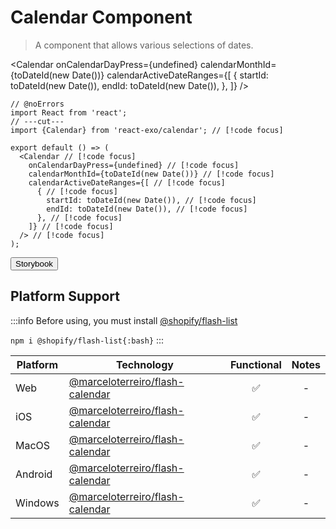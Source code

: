 
# Calendar Component

> A component that allows various selections of dates.

<Calendar
  onCalendarDayPress={undefined}
  calendarMonthId={toDateId(new Date())}
  calendarActiveDateRanges={[
    {
      startId: toDateId(new Date()),
      endId: toDateId(new Date()),
    },
  ]}
/>

```tsx twoslash
// @noErrors
import React from 'react';
// ---cut---
import {Calendar} from 'react-exo/calendar'; // [!code focus]

export default () => (
  <Calendar // [!code focus]
    onCalendarDayPress={undefined} // [!code focus]
    calendarMonthId={toDateId(new Date())} // [!code focus]
    calendarActiveDateRanges={[ // [!code focus]
      { // [!code focus]
        startId: toDateId(new Date()), // [!code focus]
        endId: toDateId(new Date()), // [!code focus]
      }, // [!code focus]
    ]} // [!code focus]
  /> // [!code focus]
);
```

<Button href="https://marceloprado.github.io/flash-calendar">Storybook</Button>

## Platform Support

:::info
Before using, you must install [@shopify/flash-list](https://shopify.github.io/flash-list)

`npm i @shopify/flash-list{:bash}`
:::

| Platform | Technology | Functional | Notes |
| -------- | ---------- | :--------: | :---: |
| Web | [@marceloterreiro/flash-calendar](https://marceloprado.github.io/flash-calendar) | ✅ | - |
| iOS | [@marceloterreiro/flash-calendar](https://marceloprado.github.io/flash-calendar) | ✅ | - |
| MacOS | [@marceloterreiro/flash-calendar](https://marceloprado.github.io/flash-calendar) | ✅ | - |
| Android | [@marceloterreiro/flash-calendar](https://marceloprado.github.io/flash-calendar) | ✅ | - |
| Windows | [@marceloterreiro/flash-calendar](https://marceloprado.github.io/flash-calendar) | ✅ | - |
